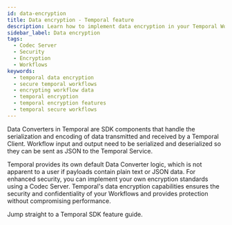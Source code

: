 ```yaml
---
id: data-encryption
title: Data encryption - Temporal feature
description: Learn how to implement data encryption in your Temporal Workflows to ensure the security and confidentiality of your data.
sidebar_label: Data encryption
tags:
  - Codec Server
  - Security
  - Encryption
  - Workflows
keywords:
  - temporal data encryption
  - secure temporal workflows
  - encrypting workflow data
  - temporal encryption
  - temporal encryption features
  - temporal secure workflows
---
```



Data Converters in Temporal are SDK components that handle the serialization and encoding of data transmitted and received by a Temporal Client.
Workflow input and output need to be serialized and deserialized so they can be sent as JSON to the Temporal Service.

Temporal provides its own default Data Converter logic, which is not apparent to a user if payloads contain plain text or JSON data.
For enhanced security, you can implement your own encryption standards using a Codec Server.
Temporal's data encryption capabilities ensures the security and confidentiality of your Workflows and provides protection without compromising performance.

Jump straight to a Temporal SDK feature guide.

<RelatedReadContainer>
    <RelatedReadItem path="/develop/go/data-encryption" text="Data Encryption using the Go SDK" archetype="feature-guide" />
    <RelatedReadItem path="/develop/java/data-encryption" text="Data Encryption using the Java SDK" archetype="feature-guide" />
    <RelatedReadItem path="/develop/python/data-encryption" text="Data Encryption using the Python SDK" archetype="feature-guide" />
    <RelatedReadItem path="/develop/typescript/data-encryption" text="Data Encryption using the TypeScript SDK" archetype="feature-guide" />
    <RelatedReadItem path="/develop/dotnet/data-encryption" text="Data Encryption using the .NET SDK" archetype="feature-guide" />
</RelatedReadContainer>
